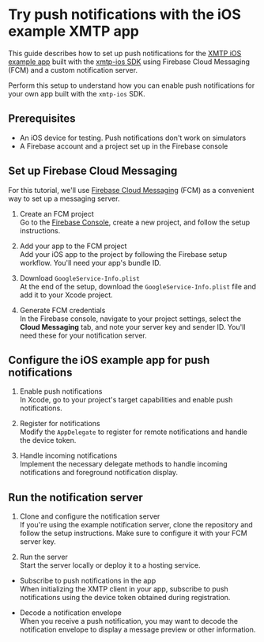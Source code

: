 # Try push notifications with the iOS example XMTP app

This guide describes how to set up push notifications for the [XMTP iOS example app](https://github.com/xmtp/xmtp-ios/tree/main/XMTPiOSExample) built with the [xmtp-ios SDK](https://github.com/xmtp/xmtp-ios) using Firebase Cloud Messaging (FCM) and a custom notification server.

Perform this setup to understand how you can enable push notifications for your own app built with the `xmtp-ios` SDK.

## Prerequisites

- An iOS device for testing. Push notifications don't work on simulators
- A Firebase account and a project set up in the Firebase console

## Set up Firebase Cloud Messaging

For this tutorial, we'll use [Firebase Cloud Messaging](https://console.firebase.google.com/) (FCM) as a convenient way to set up a messaging server.

1. Create an FCM project  
   Go to the [Firebase Console](https://console.firebase.google.com/), create a new project, and follow the setup instructions.

2. Add your app to the FCM project  
   Add your iOS app to the project by following the Firebase setup workflow. You'll need your app's bundle ID.

3. Download `GoogleService-Info.plist`  
   At the end of the setup, download the `GoogleService-Info.plist` file and add it to your Xcode project.

4. Generate FCM credentials  
   In the Firebase console, navigate to your project settings, select the **Cloud Messaging** tab, and note your server key and sender ID. You'll need these for your notification server.

## Configure the iOS example app for push notifications

1. Enable push notifications  
   In Xcode, go to your project's target capabilities and enable push notifications.

2. Register for notifications  
   Modify the `AppDelegate` to register for remote notifications and handle the device token.

3. Handle incoming notifications  
   Implement the necessary delegate methods to handle incoming notifications and foreground notification display.

## Run the notification server

1. Clone and configure the notification server  
   If you're using the example notification server, clone the repository and follow the setup instructions. Make sure to configure it with your FCM server key.

2. Run the server  
   Start the server locally or deploy it to a hosting service.

- Subscribe to push notifications in the app  
  When initializing the XMTP client in your app, subscribe to push notifications using the device token obtained during registration.

- Decode a notification envelope  
  When you receive a push notification, you may want to decode the notification envelope to display a message preview or other information.
